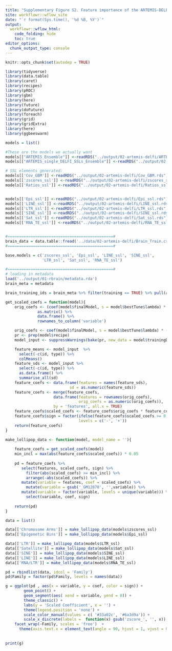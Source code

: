 ```yaml
---
title: "Supplementary Figure S2. Feature importance of the ARTEMIS-DELFI classifier by feature family"
site: workflowr::wflow_site
date: "`r format(Sys.time(), '%d %B, %Y')`"
output:
  workflowr::wflow_html:
    code_folding: hide
    toc: true
editor_options:
  chunk_output_type: console
---
```


```r
knitr::opts_chunk$set(autodep = TRUE)
```

```r
library(tidyverse)
library(data.table)
library(caret)
library(recipes)
library(pROC)
library(gbm)
library(here)
library(future)
library(doFuture)
library(foreach)
library(grid)
library(gridExtra)
library(here)
library(ggbeeswarm)
```

```r
models = list()

#These are the models we actually want
models[["ARTEMIS_Ensemble"]] <-readRDS("../output/02-artemis-delfi/ARTEMIS_Ensemble.rds")
models[["ARTEMIS_single_DELFI_SSLs_Ensemble"]] <-readRDS("../output/02-artemis-delfi/ARTEMIS_single_DELFI_SSLs_Ensemble.rds")

# SSL elements generated:
models[['Cov_GBM']] <-readRDS("../output/02-artemis-delfi/Cov_GBM.rds")
models[['zscores_ssl']] <-readRDS("../output/02-artemis-delfi/zscores_ssl.rds")
models[['Ratios_ssl']] <-readRDS("../output/02-artemis-delfi/Ratios_ssl.rds")


models[['Epi_ssl']] <-readRDS("../output/02-artemis-delfi/Epi_ssl.rds")
models[['LINE_ssl']] <-readRDS("../output/02-artemis-delfi/LINE_ssl.rds")
models[['LTR_ssl']] <-readRDS("../output/02-artemis-delfi/LTR_ssl.rds")
models[['SINE_ssl']] <-readRDS("../output/02-artemis-delfi/SINE_ssl.rds")
models[['Sat_ssl']] <-readRDS("../output/02-artemis-delfi/Sat_ssl.rds")
models[['RNA_TE_ssl']] <-readRDS("../output/02-artemis-delfi/RNA_TE_ssl.rds")


#==============================================#
brain_data = data.table::fread('../data/02-artemis-delfi/Brain_Train.csv')
#==============================================#

base.models = c('zscores_ssl', 'Epi_ssl', 'LINE_ssl', 'SINE_ssl',
	            'LTR_ssl', 'Sat_ssl', 'RNA_TE_ssl')

#==============================================#
# loading in metadata
load('../output/01-rbrain/metadata.rda')
brain_meta = metadata

brain_training_ids = brain_meta %>% filter(training == TRUE) %>% pull(alternate_id)

```

```r

get_scaled_coefs = function(model){
	orig_coefs <- (coef(model$finalModel, s = model$bestTune$lambda) * (-1)) %>% 
              as.matrix() %>% 
              data.frame() %>%
              rownames_to_column('variable')

    orig_coefs <- coef(model$finalModel, s = model$bestTune$lambda) * (-1)
    pr <- prep(model$recipe)
    model_input <- suppressWarnings(bake(pr, new_data = model$trainingData))

    feature_means <- model_input  %>%
      select(-c(id, type)) %>%
      colMeans()
    feature_sds <- model_input %>%
      select(-c(id, type)) %>%
      as.data.frame() %>%
      summarise_all(sd)
    feature_coefs <- data.frame(features = names(feature_sds),
                            sd = as.numeric(feature_sds))
    feature_coefs <- merge(feature_coefs,
                     data.frame(features = rownames(orig_coefs),
                                orig_coefs = as.numeric(orig_coefs)),
                     by = 'features', all.x = TRUE)
    feature_coefs$scaled_coefs <- feature_coefs$orig_coefs * feature_coefs$sd
	feature_coefs$sign = factor(ifelse(feature_coefs$scaled_coefs >= 0, '+', '-'),
		                        levels = c('-', '+'))
 	return(feature_coefs) 
}

make_lollipop_data <- function(model, model_name = ''){
  
	feature_coefs = get_scaled_coefs(model)
	min_incl = max(abs(feature_coefs$scaled_coefs)) * 0.05
		
	pd = feature_coefs %>% 
       select(features, scaled_coefs, sign) %>% 
	     filter(abs(scaled_coefs) >= min_incl) %>% 
	     arrange(-abs(scaled_coefs)) %>% 
       mutate(variable = features, coef = scaled_coefs) %>% 
	     mutate(variable = gsub('_GM12878', '',variable)) %>% 
       mutate(variable = factor(variable, levels = unique(variable))) %>% 
	     select(variable, coef, sign)
	
	return(pd)
}

data = list()

data[['Chromosome Arms']] = make_lollipop_data(models$zscores_ssl)
data[['Epigenetic Bins']] = make_lollipop_data(models$Epi_ssl)

data[['LTR']] = make_lollipop_data(models$LTR_ssl)
data[['Satellite']] = make_lollipop_data(models$Sat_ssl)
data[['SINE']] = make_lollipop_data(models$SINE_ssl)
data[['LINE']] = make_lollipop_data(models$LINE_ssl)
data[['RNA/LTR']] = make_lollipop_data(models$RNA_TE_ssl)

pd = rbindlist(data, idcol = 'Family')
pd$Family = factor(pd$Family, levels = names(data))

g = ggplot(pd , aes(x = variable, y = coef, color = sign)) + 
        geom_point() + 
        geom_segment(aes( xend = variable, yend = 0)) + 
        theme_classic() + 
        labs(y = 'Scaled Coefficient', x = '') + 
        theme(legend.position = 'none') + 
        scale_color_manual(values = c( '#33a02c', '#6a3d9a')) + 
        scale_x_discrete(labels =  function(x) gsub('zscore_', '', x))  + 
    facet_wrap(~Family, scales = 'free')  + 
      theme(axis.text.x = element_text(angle = 90, hjust = 1, vjust = 0.5))
  
  
print(g)
  
```

